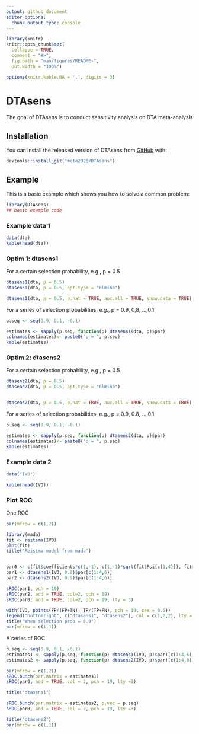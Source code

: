 ```yaml
---
output: github_document
editor_options: 
  chunk_output_type: console
---
```


<!-- README.md is generated from README.Rmd. Please edit that file -->

```r
library(knitr)
knitr::opts_chunk$set(
  collapse = TRUE,
  comment = "#>",
  fig.path = "man/figures/README-",
  out.width = "100%")

options(knitr.kable.NA = '.', digits = 3)
```

# DTAsens

<!-- badges: start -->
<!-- badges: end -->

The goal of DTAsens is to conduct sensitivity analysis on DTA meta-analysis

## Installation

You can install the released version of DTAsens from [GitHub](https://github.com/meta2020/DTAsens) with:

``` r
devtools::install_git("meta2020/DTAsens")
```

## Example

This is a basic example which shows you how to solve a common problem:

```r
library(DTAsens)
## basic example code
```

### Example data 1

```r

data(dta)
kable(head(dta))

```

### Optim 1: dtasens1

For a certain selection probability, e.g., p = 0.5

```r
dtasens1(dta, p = 0.5)
dtasens1(dta, p = 0.5, opt.type = "nlminb")

dtasens1(dta, p = 0.5, p.hat = TRUE, auc.all = TRUE, show.data = TRUE)
```

For a series of selection probabilities, e.g., p = 0.9, 0,8, ...,0.1


```r
p.seq <- seq(0.9, 0.1, -0.1)

estimates <- sapply(p.seq, function(p) dtasens1(dta, p)$par)
colnames(estimates)<- paste0("p = ", p.seq)
kable(estimates)
```

### Optim 2: dtasens2

For a certain selection probability, e.g., p = 0.5

```r

dtasens2(dta, p = 0.5)
dtasens2(dta, p = 0.5, opt.type = "nlminb")


dtasens2(dta, p = 0.5, p.hat = TRUE, auc.all = TRUE, show.data = TRUE)

```

For a series of selection probabilities, e.g., p = 0.9, 0.8, ...,0.1


```r
p.seq <- seq(0.9, 0.1, -0.1)

estimates <- sapply(p.seq, function(p) dtasens2(dta, p)$par)
colnames(estimates)<- paste0("p = ", p.seq)
kable(estimates)
```

### Example data 2 

```r
data("IVD")

kable(head(IVD))

```


### Plot ROC

One ROC

```r
par(mfrow = c(1,2))

library(mada)
fit <- reitsma(IVD)
plot(fit)
title("Reistma model from mada")


par0 <- c(fit$coefficients*c(1,-1), c(1,-1)*sqrt(fit$Psi[c(1,4)]), fit$Psi[3]/prod(sqrt(fit$Psi[c(1,4)])))
par1 <- dtasens1(IVD, 0.9)$par[c(1:4,6)]
par2 <- dtasens2(IVD, 0.9)$par[c(1:4,6)]

sROC(par1, pch = 19)
sROC(par2, add = TRUE, col=2, pch = 19)
sROC(par0, add = TRUE, col=2, pch = 19, lty = 3)

with(IVD, points(FP/(FP+TN), TP/(TP+FN), pch = 19, cex = 0.5))
legend("bottomright", c("dtasens1", "dtasens2"), col = c(1,2,2), lty = c(1,1,3), pch = c(19,19,1))
title("When selection prob = 0.9")
par(mfrow = c(1,1))

```

A series of ROC

```r

p.seq <- seq(0.9, 0.1, -0.1)
estimates1 <- sapply(p.seq, function(p) dtasens1(IVD, p)$par)[c(1:4,6),]
estimates2 <- sapply(p.seq, function(p) dtasens2(IVD, p)$par)[c(1:4,6),]

par(mfrow = c(1,2))
sROC.bunch(par.matrix = estimates1)
sROC(par0, add = TRUE, col = 2, pch = 19, lty =3)

title("dtasens1")

sROC.bunch(par.matrix = estimates2, p.vec = p.seq)
sROC(par0, add = TRUE, col = 2, pch = 19, lty =3)

title("dtasens2")
par(mfrow = c(1,1))


```
